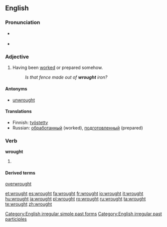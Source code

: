 ==English==

===Pronunciation===
*{{IPA|/'rɔːt/}} {{SAMPA|/'rO:t/}}
*{{audio|en-us-wrought.ogg|Audio (US)}}
*:{{rhymes|ɔːt}}

===Adjective===
{{en-adj}}

# Having been [[worked]] or prepared somehow.
#:''Is that fence made out of '''wrought''' iron?''

====Antonyms====
* [[unwrought]]

====Translations====
{{trans-top|Having been worked or prepared somehow}}
* Finnish: [[työstetty]]
* Russian: [[обработанный]] (worked), [[подготовленный]] (prepared)
{{trans-mid}}
{{trans-bottom}}

===Verb===
'''wrought'''

# {{past of|[[work]]}}

====Derived terms====
[[overwrought]]

[[Category:English irregular simple past forms]]
[[Category:English irregular past participles]]

[[et:wrought]]
[[es:wrought]]
[[fa:wrought]]
[[fr:wrought]]
[[io:wrought]]
[[it:wrought]]
[[hu:wrought]]
[[ja:wrought]]
[[pl:wrought]]
[[ro:wrought]]
[[ru:wrought]]
[[ta:wrought]]
[[te:wrought]]
[[zh:wrought]]